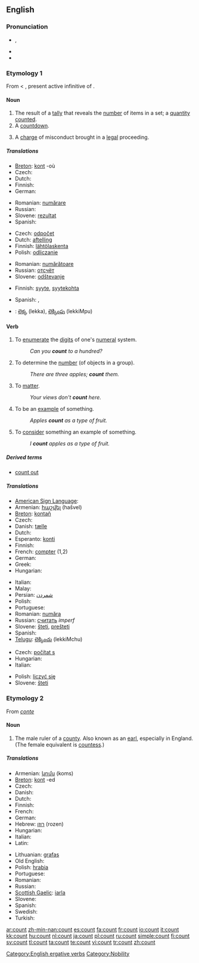 {{wikipedia|dab=count (disambiguation)}}
==English==

===Pronunciation===
* {{IPA|/kaʊnt/}}, {{SAMPA|/kAUnt/}}
* {{audio|en-us-count.ogg|Audio (US)}}
* {{rhymes|aʊnt}}

===Etymology 1===
From {{etyl|fro}} {{term|conter||add up; tell a story|lang=fro}} < {{etyl|la}} {{term|computare|lang=la}}, present active infinitive of {{term|computo|computō|compute|lang=la}}.

====Noun====
{{en-noun}}

# The result of a [[tally]] that reveals the [[number]] of items in a set; a [[quantity]] [[counted]].
# A [[countdown]].
# {{legal}} A [[charge]] of misconduct brought in a [[legal]] proceeding.

=====Translations=====
{{trans-top|the result of a tally that reveals the number of items in a set}}
* [[Breton]]: [[kont]] {{f}} -où {{p}}
* Czech: {{t+|cs|počet|n}}
* Dutch: {{t-|nl|telling|f}}
* Finnish: {{t+|fi|määrä}}
* German: {{t+|de|Anzahl|g=f}}
{{trans-mid}}
* Romanian: [[numărare]] {{f}}
* Russian: {{t+|ru|счёт|sc=Cyrl}}
* Slovene: [[rezultat]] {{m}}
* Spanish: {{t-|es|conteo|g=m}}
{{trans-bottom}}

{{trans-top|a countdown}}
* Czech: [[odpočet]] {{n}}
* Dutch: [[aftelling]] {{f}}
* Finnish: [[lähtölaskenta]]
* Polish: [[odliczanie]] {{n}}
{{trans-mid}}
* Romanian: [[numărătoare]] {{f}}
* Russian: [[отсчёт]]
* Slovene: [[odštevanje]] {{n}}
{{trans-bottom}}

{{trans-top|a charge of misconduct}}
* Finnish: [[syyte]], [[syytekohta]]
{{trans-mid}}
* Spanish: {{t+|es|punto|m}}, {{t+|es|cargo|m}}
{{trans-bottom}}

{{checktrans-top}}
* {{ttbc|Telugu}}: [[లెక్క]] (lekka), [[లెక్కింపు]] (lekkiMpu)
{{trans-bottom}}

====Verb====
{{en-verb}}

# {{intransitive}} To [[enumerate]] the [[digit]]s of one's [[numeral]] system.
#: ''Can you '''count''' to a hundred?''
# {{transitive}} To determine the [[number]] (of objects in a group).
#: ''There are three apples; '''count''' them.''
# {{intransitive}} To [[matter]].
#: ''Your views don't '''count''' here.''
# {{intransitive}} To be an [[example]] of something.
#: ''Apples '''count''' as a type of fruit.''
# {{transitive}} To [[consider]] something an example of something.
#: ''I '''count''' apples as a type of fruit.''

=====Derived terms=====
* [[count out]]

=====Translations=====
{{trans-top|to enumerate or determine number}}
* [[American Sign Language]]: {{t|ase|FlatF@BasePalm-PalmDown-FlatB@CenterChesthigh-PalmUp FlatF@InFinger-PalmDown-FlatB@CenterChesthigh}}
* Armenian: [[հաշվել]] (hašvel)
* [[Breton]]: [[kontañ]]
* Czech: {{t+|cs|počítat}}
* Danish: [[tælle]]
* Dutch: {{t+|nl|tellen}}
* Esperanto: [[konti]]
* Finnish: {{t+|fi|laskea}}
* French: [[compter]] (1,2)
* German: {{t+|de|zählen}}
* Greek: {{t|el|μετράω|tr=metráo|sc=Grek}}
* Hungarian: {{t|hu|számol|}}
{{trans-mid}}
* Italian: {{t+|it|contare}}
* Malay: {{t+|ms|kira|xs=Malay}}
* Persian: [[شمردن]]
* Polish: {{t+|pl|liczyć}}
* Portuguese: {{t+|pt|contar}}
* Romanian: [[număra]]
* Russian: [[считать]] ''imperf''
* Slovene: [[šteti]], [[prešteti]]
* Spanish: {{t+|es|contar}}
* [[Telugu]]: [[లెక్కించు]] (lekkiMchu)
{{trans-bottom}}

{{trans-top|to matter}}
* Czech: [[počítat s]]
* Hungarian: {{t|hu|számít|}}
* Italian: {{t+|it|contare}}
{{trans-mid}}
* Polish: [[liczyć się]]
* Slovene: [[šteti]]
{{trans-bottom}}

===Etymology 2===
{{wikipedia}}
From {{etyl|fro}} ''[[conte]]''

====Noun====
{{en-noun}}

# The male ruler of a [[county]].  Also known as an [[earl]], especially in England.  (The female equivalent is [[countess]].)

=====Translations=====
{{trans-top|the male ruler of a county}}
* Armenian: [[կոմս]] (koms)
* [[Breton]]: [[kont]] {{m}} -ed {{p}}
* Czech: {{t-|cs|hrabě|n}}
* Danish: {{t-|da|greve|c}}
* Dutch: {{t+|nl|graaf|m}}
* Finnish: {{t-|fi|kreivi}}
* French: {{t+|fr|comte|m}}
* German: {{t+|de|Graf|m}}
* Hebrew: [[רוזן]] (rozen) {{m}}
* Hungarian: {{t+|hu|gróf}}
* Italian: {{t+|it|conte}}
* Latin: {{t-|la|comes|m}}
{{trans-mid}}
* Lithuanian: [[grafas]] {{m}}
* Old English: {{t-|ang|eorl|m|xs=Old English}}
* Polish: [[hrabia]] {{m}}
* Portuguese: {{t-|pt|conde|m}}
* Romanian: {{t-|ro|conte|m}}
* Russian: {{t+|ru|граф|m|tr=graf|sc=Cyrl}}
* [[Scottish Gaelic]]: [[iarla]] {{m}}
* Slovene: {{t+|sl|grof|m}}
* Spanish: {{t-|es|conde|m}}
* Swedish: {{t+|sv|greve}}
* Turkish: {{t+|tr|kont|m}}
{{trans-bottom}}

[[Category:English ergative verbs]]
[[Category:Nobility]]

[[ar:count]]
[[zh-min-nan:count]]
[[es:count]]
[[fa:count]]
[[fr:count]]
[[io:count]]
[[it:count]]
[[kk:count]]
[[hu:count]]
[[nl:count]]
[[ja:count]]
[[pl:count]]
[[ru:count]]
[[simple:count]]
[[fi:count]]
[[sv:count]]
[[tl:count]]
[[ta:count]]
[[te:count]]
[[vi:count]]
[[tr:count]]
[[zh:count]]